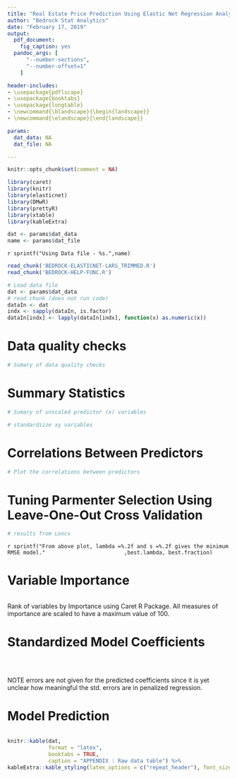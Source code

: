```yaml
---
title: "Real Estate Price Prediction Using Elastic Net Regression Analysis"
author: "Bedrock Stat Analytics"
date: "February 17, 2019"
output: 
  pdf_document:
    fig_caption: yes
  pandoc_args: [
      "--number-sections",
      "--number-offset=1"
    ]

header-includes:
- \usepackage{pdflscape}
- \usepackage{booktabs}
- \usepackage{longtable}
- \newcommand{\blandscape}{\begin{landscape}}
- \newcommand{\elandscape}{\end{landscape}}

params:
  dat_data: NA
  dat_file: NA

---
```

<style type="text/css">

h1.title {
  font-size: 24px;
  font-weight: normal;
}
h3 {
  font-weight:normal;
}
.reveal section img { 
  background:none; 
  border:none; 
  box-shadow:none; 
  }
</style>

```r
knitr::opts_chunk$set(comment = NA)
```

```r
library(caret)
library(knitr)
library(elasticnet)
library(DMwR)
library(prettyR)
library(xtable)
library(kableExtra)
```

```r
dat <- params$dat_data
name <- params$dat_file
``` 
`r sprintf("Using Data file - %s.",name) `

```r
read_chunk('BEDROCK-ELASTICNET-LARS_TRIMMED.R')
read_chunk('BEDROCK-HELP-FUNC.R')
```

```r
# Load data file
dat <- params$dat_data
# read chunk (does not run code)
dataIn <- dat
indx <- sapply(dataIn, is.factor)
dataIn[indx] <- lapply(dataIn[indx], function(x) as.numeric(x))
```

# Data quality checks
```r
# Sumary of data quality checks 
```


# Summary Statistics
```r
# Sumary of unscaled predictor (x) variables  
```
```r
# standardiize xy variables
```

# Correlations Between Predictors
```r
# Plot the correlations between predictors
```

# Tuning Parmenter Selection Using Leave-One-Out Cross Validation
```r
# results from Loocv
```
`r sprintf("From above plot, lambda =%.2f and s =%.2f gives the minimum RMSE model."
                        ,best.lambda, best.fraction) `


# Variable Importance
```r
```

Rank of variables by Importance using Caret R Package. All measures of importance are scaled to have a maximum value of 100.

# Standardized Model Coefficients
```r
```
```r
```
```r
```
NOTE errors are not given for the predicted coefficients since it is yet unclear how meaningful the std. errors are in penalized regression.


# Model Prediction
```r
```


\blandscape 
```r
knitr::kable(dat, 
             format = "latex",
             booktabs = TRUE,
             caption = "APPENDIX : Raw data table") %>%
kableExtra::kable_styling(latex_options = c("repeat_header"), font_size = 7) 
``` 
\elandscape 
